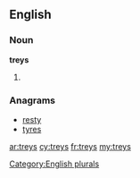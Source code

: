 ==English==

===Noun===
'''treys'''

# {{plural of|[[trey]]}}

===Anagrams===
* [[resty#English|resty]]
* [[tyres#English|tyres]]

[[Category:English plurals]]

[[ar:treys]]
[[cy:treys]]
[[fr:treys]]
[[my:treys]]